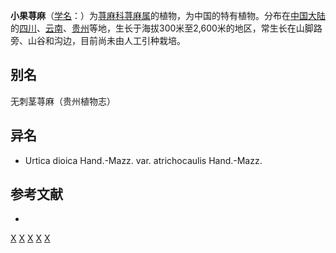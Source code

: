 {{Speciesbox 
| taxon =  Urtica atrichocaulis
| authority = (Hand.-Mazz.) [[陈家瑞|C. J. Chen]]
}}
'''小果荨麻'''（[[学名|学名]]：{{lang|la|''Urtica atrichocaulis''}}）为[[荨麻科|荨麻科]][[荨麻属|荨麻属]]的植物，为中国的特有植物。分布在[[中国大陆|中国大陆]]的[[四川|四川]]、[[云南|云南]]、[[贵州|贵州]]等地，生长于海拔300米至2,600米的地区，常生长在山脚路旁、山谷和沟边，目前尚未由人工引种栽培。

== 别名 ==
无刺茎荨麻（贵州植物志）

== 异名 ==
* Urtica dioica Hand.-Mazz. var. atrichocaulis Hand.-Mazz.

== 参考文献 ==
<div class="references-small">
* {{cite web| url =http://www.bioinfo.cn/db05/KmzwSpecies.php?action=view&id=23438| title =小果荨麻| work =《中国高等植物数据库全库》| publisher =中国科学院微生物研究所| author =昆明植物研究所| accessdate =2009-02-25| deadurl =yes| archiveurl =https://web.archive.org/web/20160305045607/http://www.bioinfo.cn/db05/KmzwSpecies.php?action=view&id=23438| archivedate =2016-03-05}}
</div>
{{Taxonbar|from=Q10959242}}

[[Category:荨麻属|X]]
[[Category:中國特有植物|X]]
[[Category:四川植物|X]]
[[Category:云南植物|X]]
[[Category:贵州植物|X]]